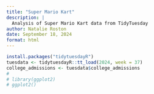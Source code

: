 ```yaml
---
title: "Super Mario Kart"
description: |
  Analysis of Super Mario Kart data from TidyTuesday
author: Natalie Roston
date: September 18, 2024
format: html
---
```


```r
install.packages("tidytuesdayR")
tuesdata <- tidytuesdayR::tt_load(2024, week = 37)
college_admissions <- tuesdata$college_admissions
# 
# library(ggplot2)
# ggplot2()
```
